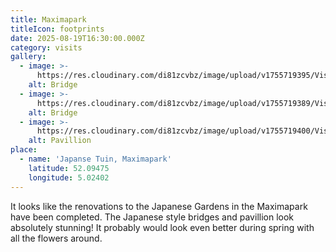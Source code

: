 ```yaml
---
title: Maximapark
titleIcon: footprints
date: 2025-08-19T16:30:00.000Z
category: visits
gallery:
  - image: >-
      https://res.cloudinary.com/di81zcvbz/image/upload/v1755719395/Visits/IMG_7681_hhhuk5.jpg
    alt: Bridge
  - image: >-
      https://res.cloudinary.com/di81zcvbz/image/upload/v1755719389/Visits/IMG_7674_kedg2i.jpg
    alt: Bridge
  - image: >-
      https://res.cloudinary.com/di81zcvbz/image/upload/v1755719400/Visits/IMG_7678_lixrmv.jpg
    alt: Pavillion
place:
  - name: 'Japanse Tuin, Maximapark'
    latitude: 52.09475
    longitude: 5.02402
---
```


It looks like the renovations to the Japanese Gardens in the Maximapark have been completed. The Japanese style bridges and pavillion look absolutely stunning! It probably would look even better during spring with all the flowers around.
